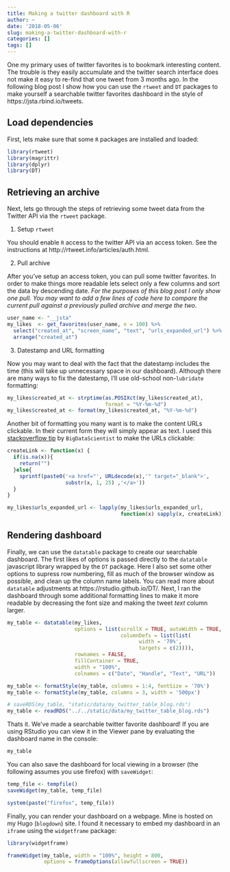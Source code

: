 ```yaml
---
title: Making a twitter dashboard with R
author: ~
date: '2018-05-06'
slug: making-a-twitter-dashboard-with-r
categories: []
tags: []
---
```


One my primary uses of twitter favorites is to bookmark interesting content. The trouble is they easily accumulate and the twitter search interface does not make it easy to re-find that one tweet from 3 months ago. In the following blog post I show how you can use the `rtweet` and `DT` packages to make yourself a searchable twitter favorites dashboard in the style of https://jsta.rbind.io/tweets.

## Load dependencies

First, lets make sure that some `R` packages are installed and loaded: 

```r
library(rtweet)
library(magrittr)
library(dplyr)
library(DT)
```

## Retrieving an archive

Next, lets go through the steps of retrieving some tweet data from the Twitter API via the `rtweet` package. 

1. Setup `rtweet`

You should enable `R` access to the twitter API via an access token. See the instructions at http://rtweet.info/articles/auth.html.

2. Pull archive

After you've setup an access token, you can pull some twitter favorites. In order to make things more readable lets select only a few columns and sort the data by descending date. _For the purposes of this blog post I only show one pull. You may want to add a few lines of code here to compare the current pull against a previously pulled archive and merge the two_.

```r
user_name <- "__jsta"
my_likes  <- get_favorites(user_name, n = 100) %>% 
  select("created_at", "screen_name", "text", "urls_expanded_url") %>%
  arrange("created_at")

```

3. Datestamp and URL formatting

Now you may want to deal with the fact that the datestamp includes the time (this will take up unnecessary space in our dashboard). Although there are many ways to fix the datestamp, I'll use old-school non-`lubridate` formatting:

```r
my_likes$created_at <- strptime(as.POSIXct(my_likes$created_at), 
                                format = "%Y-%m-%d")
my_likes$created_at <- format(my_likes$created_at, "%Y-%m-%d")
```

Another bit of formatting you many want is to make the content URLs clickable. In their current form they will simply appear as text. I used this [stackoverflow tip](https://stackoverflow.com/a/44575959/3362993) by `BigDataScientist` to make the URLs clickable:

```r
createLink <- function(x) {
  if(is.na(x)){
    return("")
  }else{
    sprintf(paste0('<a href="', URLdecode(x),'" target="_blank">', 
                   substr(x, 1, 25) ,'</a>'))
  }
}

my_likes$urls_expanded_url <- lapply(my_likes$urls_expanded_url, 
                                     function(x) sapply(x, createLink))
```

## Rendering dashboard

Finally, we can use the `datatable` package to create our searchable dashboard. The first likes of options is passed directly to the `datatable` javascript library wrapped by the `DT` package. Here I also set some other options to supress row numbering, fill as much of the browser window as possible, and clean up the column name labels. You can read more about `datatable` adjustments at https://rstudio.github.io/DT/. Next, I ran the dashboard through some additional formatting lines to make it more readable by decreasing the font size and making the tweet _text_ column larger.

```r
my_table <- datatable(my_likes, 
                      options = list(scrollX = TRUE, autoWidth = TRUE,
                                     columnDefs = list(list(
                                           width = '70%', 
                                           targets = c(2)))), 
                      rownames = FALSE,
                      fillContainer = TRUE,
                      width = "100%", 
                      colnames = c("Date", "Handle", "Text", "URL"))

my_table <- formatStyle(my_table, columns = 1:4, fontSize = '70%')
my_table <- formatStyle(my_table, columns = 3, width = '500px')
```

```r
# saveRDS(my_table, "static/data/my_twitter_table_blog.rds")
my_table <- readRDS("../../static/data/my_twitter_table_blog.rds")
```

Thats it. We've made a searchable twitter favorite dashboard! If you are using RStudio you can view it in the Viewer pane by evaluating the dashboard name in the console:

```r
my_table
```

You can also save the dashboard for local viewing in a browser (the following assumes you use firefox) with `saveWidget`:

```r
temp_file <- tempfile()
saveWidget(my_table, temp_file)

system(paste("firefox", temp_file))
```

Finally, you can render your dashboard on a webpage. Mine is hosted on my Hugo (`blogdown`) site. I found it necessary to embed my dashboard in an `iframe` using the `widgetframe` package:

```r
library(widgetframe)

frameWidget(my_table, width = "100%", height = 800, 
            options = frameOptions(allowfullscreen = TRUE))
```
